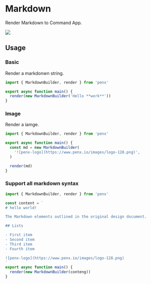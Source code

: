 # Markdown

Render Markdown to Command App.

![](/images/render-markdown.png)

## Usage

### Basic

Render a markdonwn string.

```ts
import { MarkdownBuilder, render } from 'penx'

export async function main() {
  render(new MarkdownBuilder('Hello **work**'))
}
```

### Image

Render a iamge.

```ts
import { MarkdownBuilder, render } from 'penx'

export async function main() {
  const md = new MarkdownBuilder(
    '![penx-logo](https://www.penx.io/images/logo-128.png)',
  )

  render(md)
}
```

### Support all markdown syntax

```ts
import { MarkdownBuilder, render } from 'penx'

const content = `
# hello world!

The Markdown elements outlined in the original design document.

## Lists

- First item
- Second item
- Third item
- Fourth item

![penx-logo](https://www.penx.io/images/logo-128.png)
`
export async function main() {
  render(new MarkdownBuilder(conteng))
}
```
